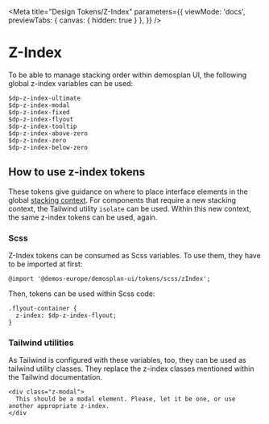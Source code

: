 
<Meta
  title="Design Tokens/Z-Index"
  parameters={{
    viewMode: 'docs',
    previewTabs: {
      canvas: {
        hidden: true
      }
    },
  }} />

# Z-Index

To be able to manage stacking order within demosplan UI, the following global z-index variables can be used:

```
$dp-z-index-ultimate
$dp-z-index-modal
$dp-z-index-fixed
$dp-z-index-flyout
$dp-z-index-tooltip
$dp-z-index-above-zero
$dp-z-index-zero
$dp-z-index-below-zero
```

## How to use z-index tokens

These tokens give guidance on where to place interface elements in the global
[stacking context](https://developer.mozilla.org/en-US/docs/Web/CSS/CSS_positioned_layout/Understanding_z-index/Stacking_context).
For components that require a new stacking context, the Tailwind utility `isolate` can be used. Within this new context,
the same z-index tokens can be used, again.

### Scss

Z-Index tokens can be consumed as Scss variables. To use them, they have to be imported at first:

```
@import '@demos-europe/demosplan-ui/tokens/scss/zIndex';
```

Then, tokens can be used within Scss code:

```
.flyout-container {
  z-index: $dp-z-index-flyout;
}
```

### Tailwind utilities

As Tailwind is configured with these variables, too, they can be used as tailwind utility classes.
They replace the z-index classes mentioned within the Tailwind documentation.

```
<div class="z-modal">
  This should be a modal element. Please, let it be one, or use another appropriate z-index.
</div
```
